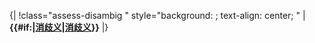 <noinclude>{|
!</noinclude>class="assess-disambig {{{class|}}}" style="background: {{Class/colour|disambig}}; text-align: center; {{{style|}}}" | {{yesno| {{{image|no}}} | yes={{class/icon|Disambig}} }} '''{{#if:{{{category|}}}|[[:{{{category}}}|消歧义]]|[[:Category:消歧义级条目|消歧义]]}}'''<noinclude>
|}
{{Documentation|Template:Grading scheme/doc/class}}
</noinclude>